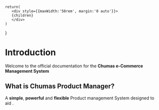 

    return(
       <div style={{maxWidth:'50rem', margin:'0 auto'}}>
       {children}
       </div>
    )

}


<Wrapper>

# Introduction

Welcome to the official documentation for the **Chumas e-Commerce Management System**

## What is Chumas Product Manager?

A **simple**, **powerful** and **flexible** Product management System designed  to aid .
</Wrapper>